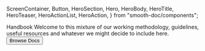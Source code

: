   ScreenContainer,
  Button,
  HeroSection,
  Hero,
  HeroBody,
  HeroTitle,
  HeroTeaser,
  HeroActionList,
  HeroAction,
} from "smooth-doc/components";

<HeroSection>
  <Hero backgroundImageURL={heroBackgroundImageURL}>
    <HeroBody>
      <HeroTitle>Handbook</HeroTitle>
      <HeroTeaser>
        Welcome to this mixture of our working methodology, guidelines, useful
        resources and whatever we might decide to include here.
      </HeroTeaser>
      <HeroActionList>
        <HeroAction>
          <Button variant="neutral" forwardedAs="a" href="/docs/playbook/">
            Browse Docs
          </Button>
        </HeroAction>
      </HeroActionList>
    </HeroBody>
  </Hero>
</HeroSection>
